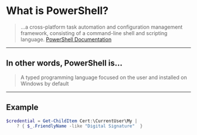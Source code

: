 <!-- section-title: 🤓 What is PowerShell? -->

# What is PowerShell?

> ...a cross-platform task automation and configuration management framework, consisting of a command-line shell and scripting language.
 [PowerShell Documentation](https://docs.microsoft.com/en-us/powershell/scripting/overview?view=powershell-7.1)

 ---
 
## In other words, PowerShell is... 
> A typed programming language focused on the user and installed on Windows by default

---

## Example
```powershell
$credential = Get-ChildItem Cert:\CurrentUser\My |
    ? { $_.FriendlyName -like "Digital Signature"  }
```
